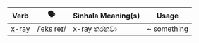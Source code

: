 | Verb                                                  | 🗣️         | Sinhala Meaning(s) | Usage       |
| ----------------------------------------------------- | ---------- | ------------------ | ----------- |
| <a href="/essential-verbs/x/examples#x-ray">x-ray</a> | /ˈeks reɪ/ | x-ray කරනවා        | ~ something |
